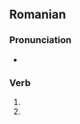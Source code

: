 ==Romanian==

===Pronunciation===
* {{IPA|[muˈrim]|lang=ro}}

===Verb===
{{head|ro|verb form}}

# {{verb form of|ro|muri||1p|pres|ind}}
# {{verb form of|ro|muri||1p|pres|sub}}